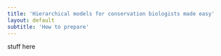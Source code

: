 ```yaml
---
title: 'Hierarchical models for conservation biologists made easy'
layout: default
subtitle: 'How to prepare'
---
```


stuff here
